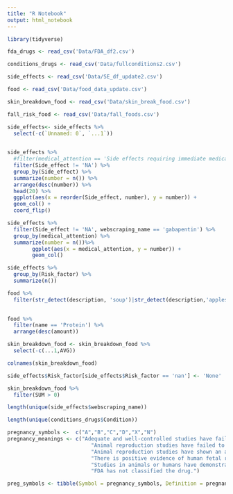 ```yaml
---
title: "R Notebook"
output: html_notebook
---
```




```r
library(tidyverse)
```
```r
fda_drugs <- read_csv('Data/FDA_df2.csv')
```
```r
conditions_drugs <- read_csv('Data/fullconditions2.csv')
```

```r
side_effects <- read_csv('Data/SE_df_update2.csv')
```

```r
food <- read_csv('Data/food_data_update.csv')
```
```r
skin_breakdown_food <- read_csv('Data/skin_break_food.csv')
```

```r
fall_risk_food <- read_csv('Data/fall_foods.csv')
```

```r
side_effects<- side_effects %>%
  select(-c(`Unnamed: 0`, `...1`))
  
```


```r
side_effects %>%
  #filter(medical_attention == 'Side effects requiring immediate medical attention') %>%
  filter(Side_effect != 'NA') %>%
  group_by(Side_effect) %>%
  summarize(number = n()) %>%
  arrange(desc(number)) %>%
  head(20) %>%
  ggplot(aes(x = reorder(Side_effect, number), y = number)) +
  geom_col() +
  coord_flip()
```

```r
side_effects %>%
  filter(Side_effect != 'NA', webscraping_name == 'gabapentin') %>%
  group_by(medical_attention) %>%
  summarize(number = n())%>%
        ggplot(aes(x = medical_attention, y = number)) +
        geom_col()
```
```r
side_effects %>%
  group_by(Risk_factor) %>%
  summarize(n())
```
```r
food %>%
  filter(str_detect(description, 'soup')|str_detect(description,'applesauce')|str_detect(description,'yogurt'))
  
```
```r
food %>%
  filter(name == 'Protein') %>%
  arrange(desc(amount))
```

```r
skin_breakdown_food <- skin_breakdown_food %>%
  select(-c(...1,AVG)) 
```

```r
colnames(skin_breakdown_food)
```
```r
side_effects$Risk_factor[side_effects$Risk_factor == 'nan'] <- 'None'
```

```r
skin_breakdown_food %>%
  filter(SUM > 0)
```
```r
length(unique(side_effects$webscraping_name))
```

```r
length(unique(conditions_drugs$Condition))
```
```r
pregnancy_symbols <-  c("A","B","C","D","X","N")
pregnancy_meanings <- c("Adequate and well-controlled studies have failed to demonstrate a risk to the fetus in the first trimester of pregnancy (and there is no evidence of risk in later trimesters)",
                           "Animal reproduction studies have failed to demonstrate a risk to the fetus and there are no adequate and well-controlled studies in pregnant women.",
                           "Animal reproduction studies have shown an adverse effect on the fetus and there are no adequate and well-controlled studies in humans, but potential benefits may warrant use in pregnant women despite potential risks.",
                           "There is positive evidence of human fetal risk based on adverse reaction data from investigational or marketing experience or studies in humans, but potential benefits may warrant use in pregnant women despite potential risks.",
                           "Studies in animals or humans have demonstrated fetal abnormalities and/or there is positive evidence of human fetal risk based on adverse reaction data from investigational or marketing experience, and the risks involved in use in pregnant women clearly outweigh potential benefits.",
                           "FDA has not classified the drug.")
```

```r
preg_symbols <- tibble(Symbol = pregnancy_symbols, Definition = pregnancy_meanings)
```

